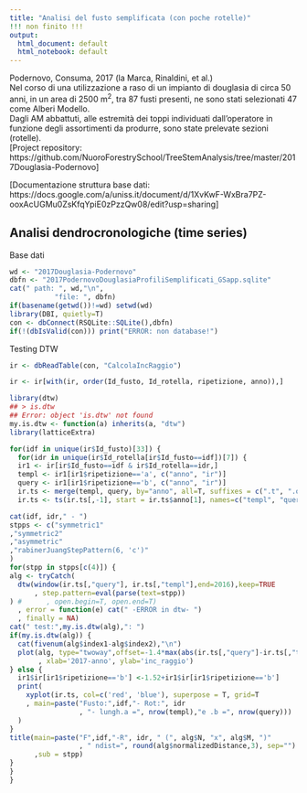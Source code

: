 ```yaml
---
title: "Analisi del fusto semplificata (con poche rotelle)"
!!! non finito !!!
output:
  html_document: default
  html_notebook: default
---
```

Podernovo, Consuma, 2017 (la Marca, Rinaldini, et al.)  
Nel corso di una utilizzazione a raso di un impianto di douglasia di circa 50 anni, in un area di 2500 m^2^, tra 87 fusti presenti, ne sono stati selezionati 47 come Alberi Modello.  
Dagli AM abbattuti, alle estremità dei toppi individuati dall'operatore in funzione degli assortimenti da produrre, sono state prelevate sezioni (rotelle).  
[Project repository:
https://github.com/NuoroForestrySchool/TreeStemAnalysis/tree/master/2017Douglasia-Podernovo]

[Documentazione struttura base dati: https://docs.google.com/a/uniss.it/document/d/1XvKwF-WxBra7PZ-ooxAcUGMu0ZsKfqYpiE0zPzzQw08/edit?usp=sharing]

## Analisi dendrocronologiche (time series)

Base dati
```r
wd <- "2017Douglasia-Podernovo"
dbfn <- "2017PodernovoDouglasiaProfiliSemplificati_GSapp.sqlite"
cat(" path: ", wd,"\n",
           "file: ", dbfn)
if(basename(getwd())!=wd) setwd(wd)
library(DBI, quietly=T)
con <- dbConnect(RSQLite::SQLite(),dbfn)
if(!(dbIsValid(con))) print("ERROR: non database!")

```

Testing DTW
```r
ir <- dbReadTable(con, "CalcolaIncRaggio")

ir <- ir[with(ir, order(Id_fusto, Id_rotella, ripetizione, anno)),]

library(dtw)
## > is.dtw
## Error: object 'is.dtw' not found
my.is.dtw <- function(a) inherits(a, "dtw")
library(latticeExtra)

for(idf in unique(ir$Id_fusto)[33]) {
  for(idr in unique(ir$Id_rotella[ir$Id_fusto==idf])[7]) {
  ir1 <- ir[ir$Id_fusto==idf & ir$Id_rotella==idr,]
  templ <- ir1[ir1$ripetizione=='a', c("anno", "ir")]
  query <- ir1[ir1$ripetizione=='b', c("anno", "ir")]
  ir.ts <- merge(templ, query, by="anno", all=T, suffixes = c(".t", ".q"))
  ir.ts <- ts(ir.ts[,-1], start = ir.ts$anno[1], names=c("templ", "query"))

cat(idf, idr," - ")
stpps <- c("symmetric1"
,"symmetric2"
,"asymmetric"
,"rabinerJuangStepPattern(6, 'c')"
)
for(stpp in stpps[c(4)]) {
alg <- tryCatch(
  dtw(window(ir.ts[,"query"], ir.ts[,"templ"],end=2016),keep=TRUE
      , step.pattern=eval(parse(text=stpp))
) #      , open.begin=T, open.end=T)
  , error = function(e) cat(" -ERROR in dtw- ")
  , finally = NA)
cat(" test:",my.is.dtw(alg),": ")
if(my.is.dtw(alg)) {
  cat(fivenum(alg$index1-alg$index2),"\n")
  plot(alg, type="twoway",offset=-1.4*max(abs(ir.ts[,"query"]-ir.ts[,"templ"]))
       , xlab='2017-anno', ylab='inc_raggio') 
} else {
  ir1$ir[ir1$ripetizione=='b'] <-1.52+ir1$ir[ir1$ripetizione=='b']
  print(
    xyplot(ir.ts, col=c('red', 'blue'), superpose = T, grid=T
    , main=paste("Fusto:",idf,"- Rot:", idr
                 , "- lungh.a =", nrow(templ),"e .b =", nrow(query)))
  )
}
title(main=paste("F",idf,"-R", idr, " (", alg$N, "x", alg$M, ")"
                 , " ndist=", round(alg$normalizedDistance,3), sep="")
      ,sub = stpp)
}
}
}

```

